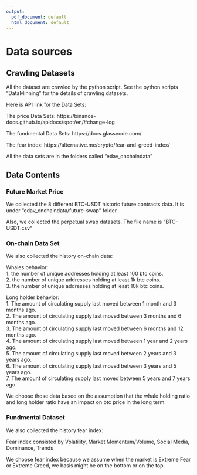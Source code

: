 ```yaml
---
output:
  pdf_document: default
  html_document: default
---
```

# Data sources

## Crawling Datasets

All the dataset are crawled by the python script. See the python scripts "DataMinning" for the details of crawling datasets.

Here is API link for the Data Sets: 

The price Data Sets: https://binance-docs.github.io/apidocs/spot/en/#change-log

The fundmental Data Sets: https://docs.glassnode.com/

The fear index: https://alternative.me/crypto/fear-and-greed-index/

All the data sets are in the folders called "edav_onchaindata" 

## Data Contents

### Future Market Price

We collected the 8 different BTC-USDT historic future contracts data. It is under "edav_onchaindata/future-swap" folder. 

Also, we collected the perpetual swap datasets. The file name is 
"BTC-USDT.csv"

### On-chain Data Set

We also collected the history on-chain data: \

Whales behavior: \
1. the number of unique addresses holding at least 100 btc coins. \
2. the number of unique addresses holding at least 1k btc coins. \
3. the number of unique addresses holding at least 10k btc coins. \

Long holder behavior: \
1. The amount of circulating supply last moved between 1 month and 3 months ago. \
2. The amount of circulating supply last moved between 3 months and 6 months ago. \
3. The amount of circulating supply last moved between 6 months and 12 months ago. \
4. The amount of circulating supply last moved between 1 year and 2 years ago. \
5. The amount of circulating supply last moved between 2 years and 3 years ago. \
6. The amount of circulating supply last moved between 3 years and 5 years ago. \
7. The amount of circulating supply last moved between 5 years and 7 years ago.\

We choose those data based on the assumption that the whale holding ratio and long holder ratio have an impact on btc price in the long term.

### Fundmental Dataset

We also collected the history fear index:

Fear index consisted by Volatility, Market Momentum/Volume, Social Media, Dominance, Trends

We choose fear index because we assume when the market is Extreme Fear or Extreme Greed, we basis might be on the bottom or on the top.  



